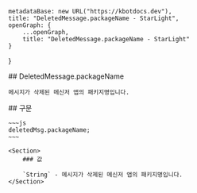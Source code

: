 
    metadataBase: new URL("https://kbotdocs.dev"),
    title: "DeletedMessage.packageName - StarLight",
    openGraph: {
        ...openGraph,
        title: "DeletedMessage.packageName - StarLight"
    }
}

<Section>
    ## DeletedMessage.packageName

    메시지가 삭제된 메신저 앱의 패키지명입니다.
</Section>
<Section>
    ## 구문

    ~~~js
    deletedMsg.packageName;
    ~~~

    <Section>
        ### 값

        `String` - 메시지가 삭제된 메신저 앱의 패키지명입니다.
    </Section>
</Section>